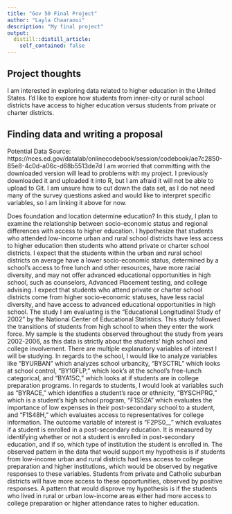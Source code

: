 ```yaml
---
title: "Gov 50 Final Project"
author: "Layla Chaaraoui"
description: "My final project"
output:
  distill::distill_article:
    self_contained: false
---
```




## Project thoughts

I am interested in exploring data related to higher education in the United States. I'd like to explore how students from inner-city or rural school districts have access to higher education versus students from private or charter districts. 

## Finding data and writing a proposal 

Potential Data Source: https://nces.ed.gov/datalab/onlinecodebook/session/codebook/ae7c2850-85e8-4c0d-a06c-d68b5513de7d 
I am worried that committing with the downloaded version will lead to problems with my project. I previously downloaded it and uploaded it into R, but I am afraid it will not be able to upload to Git. I am unsure how to cut down the data set, as I do not need many of the survey questions asked and would like to interpret specific variables, so I am linking it above for now.

Does foundation and location determine education? In this study, I plan to examine the relationship between socio-economic status and regional differences with access to higher education. I hypothesize that students who attended low-income urban and rural school districts have less access to higher education then students who attend private or charter school districts. I expect that the students within the urban and rural school districts on average have a lower socio-economic status, determined by a school's access to free lunch and other resources, have more racial diversity, and may not offer advanced educational opportunities in high school, such as counselors, Advanced Placement testing, and college advising. I expect that students who attend private or charter school districts come from higher socio-economic statuses, have less racial diversity, and have access to advanced educational opportunities in high school. The study I am evaluating is the "Educational Longitudinal Study of 2002" by the National Center of Educational Statistics. This study followed the transitions of students from high school to when they enter the work force. My sample is the students observed throughout the study from years 2002-2006, as this data is strictly about the students' high school and college involvement. There are multiple explanatory variables of interest I will be studying. In regards to the school, I would like to analyze variables like "BYURBAN" which analyzes school urbancity, "BYSCTRL" which looks at school control, "BY10FLP," which look's at the school's free-lunch categorical, and "BYA15C," which looks at if students are in college preparation programs. In regards to students, I would look at variables such as "BYRACE," which identifies a student's race or ethnicity, "BYSCHPRG," which is a student's high school program, "F1S52A" which evaluates the importance of low expenses in their post-secondary school to a student, and "F1S48H," which evaluates access to representatives for college information. The outcome variable of interest is "F2PS0__" which evaluates if a student is enrolled in a post-secondary education. It is measured by identifying whether or not a student is enrolled in post-secondary education, and if so, which type of institution the student is enrolled in. The observed pattern in the data that would support my hypothesis is if students from low-income urban and rural districts had less access to college preparation and higher institutions, which would be observed by negative responses to these variables. Students from private and Catholic suburban districts will have more access to these opportunities, observed by positive responses. A pattern that would disprove my hypothesis is if the students who lived in rural or urban low-income areas either had more access to college preparation or higher attendance rates to higher education. 
